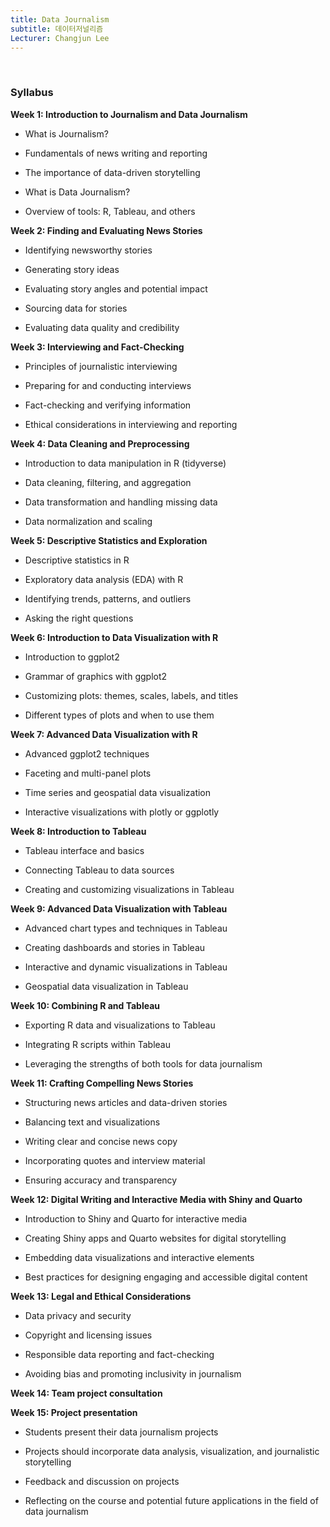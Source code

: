 ```yaml
---
title: Data Journalism
subtitle: 데이터저널리즘
Lecturer: Changjun Lee
---
```


<br>

### Syllabus

**Week 1: Introduction to Journalism and Data Journalism**

-   What is Journalism?

-   Fundamentals of news writing and reporting

-   The importance of data-driven storytelling

-   What is Data Journalism?

-   Overview of tools: R, Tableau, and others

**Week 2: Finding and Evaluating News Stories**

-   Identifying newsworthy stories

-   Generating story ideas

-   Evaluating story angles and potential impact

-   Sourcing data for stories

-   Evaluating data quality and credibility

**Week 3: Interviewing and Fact-Checking**

-   Principles of journalistic interviewing

-   Preparing for and conducting interviews

-   Fact-checking and verifying information

-   Ethical considerations in interviewing and reporting

**Week 4: Data Cleaning and Preprocessing**

-   Introduction to data manipulation in R (tidyverse)

-   Data cleaning, filtering, and aggregation

-   Data transformation and handling missing data

-   Data normalization and scaling

**Week 5: Descriptive Statistics and Exploration**

-   Descriptive statistics in R

-   Exploratory data analysis (EDA) with R

-   Identifying trends, patterns, and outliers

-   Asking the right questions

**Week 6: Introduction to Data Visualization with R**

-   Introduction to ggplot2

-   Grammar of graphics with ggplot2

-   Customizing plots: themes, scales, labels, and titles

-   Different types of plots and when to use them

**Week 7: Advanced Data Visualization with R**

-   Advanced ggplot2 techniques

-   Faceting and multi-panel plots

-   Time series and geospatial data visualization

-   Interactive visualizations with plotly or ggplotly

**Week 8: Introduction to Tableau**

-   Tableau interface and basics

-   Connecting Tableau to data sources

-   Creating and customizing visualizations in Tableau

**Week 9: Advanced Data Visualization with Tableau**

-   Advanced chart types and techniques in Tableau

-   Creating dashboards and stories in Tableau

-   Interactive and dynamic visualizations in Tableau

-   Geospatial data visualization in Tableau

**Week 10: Combining R and Tableau**

-   Exporting R data and visualizations to Tableau

-   Integrating R scripts within Tableau

-   Leveraging the strengths of both tools for data journalism

**Week 11: Crafting Compelling News Stories**

-   Structuring news articles and data-driven stories

-   Balancing text and visualizations

-   Writing clear and concise news copy

-   Incorporating quotes and interview material

-   Ensuring accuracy and transparency

**Week 12: Digital Writing and Interactive Media with Shiny and Quarto**

-   Introduction to Shiny and Quarto for interactive media

-   Creating Shiny apps and Quarto websites for digital storytelling

-   Embedding data visualizations and interactive elements

-   Best practices for designing engaging and accessible digital content

**Week 13: Legal and Ethical Considerations**

-   Data privacy and security

-   Copyright and licensing issues

-   Responsible data reporting and fact-checking

-   Avoiding bias and promoting inclusivity in journalism

**Week 14: Team project consultation**

**Week 15: Project presentation**

-   Students present their data journalism projects

-   Projects should incorporate data analysis, visualization, and journalistic storytelling

-   Feedback and discussion on projects

-   Reflecting on the course and potential future applications in the field of data journalism

\
